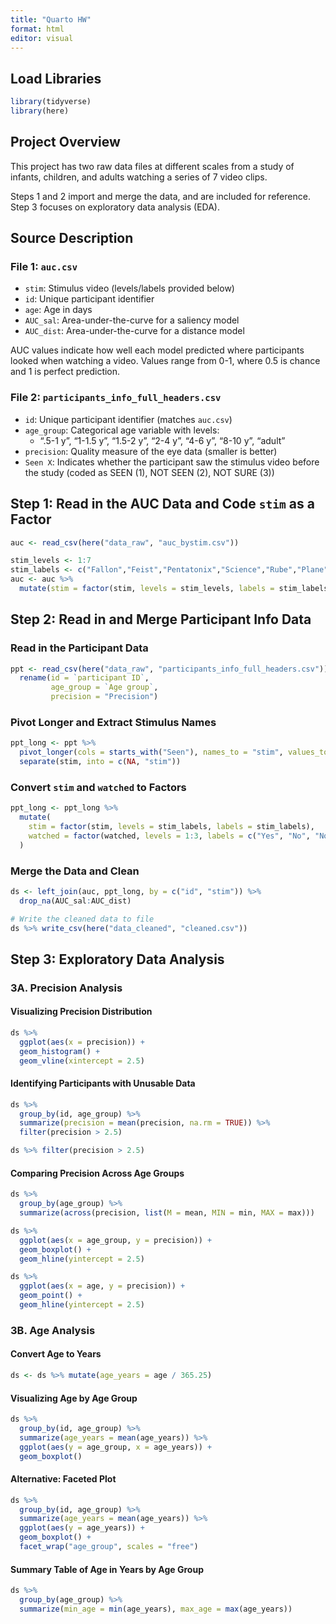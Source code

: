 ```yaml
---
title: "Quarto HW"
format: html
editor: visual
---
```


## Load Libraries

```r
library(tidyverse)
library(here)
```

## Project Overview

This project has two raw data files at different scales from a study of infants, children, and adults watching a series of 7 video clips.

Steps 1 and 2 import and merge the data, and are included for reference. Step 3 focuses on exploratory data analysis (EDA).

## Source Description

### File 1: `auc.csv`

-   `stim`: Stimulus video (levels/labels provided below)
-   `id`: Unique participant identifier
-   `age`: Age in days
-   `AUC_sal`: Area-under-the-curve for a saliency model
-   `AUC_dist`: Area-under-the-curve for a distance model

AUC values indicate how well each model predicted where participants looked when watching a video. Values range from 0-1, where 0.5 is chance and 1 is perfect prediction.

### File 2: `participants_info_full_headers.csv`

-   `id`: Unique participant identifier (matches `auc.csv`)
-   `age_group`: Categorical age variable with levels:
    -   ".5-1 y", "1-1.5 y", "1.5-2 y", "2-4 y", "4-6 y", "8-10 y", "adult"
-   `precision`: Quality measure of the eye data (smaller is better)
-   `Seen X`: Indicates whether the participant saw the stimulus video before the study (coded as SEEN (1), NOT SEEN (2), NOT SURE (3))

## Step 1: Read in the AUC Data and Code `stim` as a Factor

```r
auc <- read_csv(here("data_raw", "auc_bystim.csv"))

stim_levels <- 1:7
stim_labels <- c("Fallon","Feist","Pentatonix","Science","Rube","Plane","Dogs")
auc <- auc %>%
  mutate(stim = factor(stim, levels = stim_levels, labels = stim_labels))
```

## Step 2: Read in and Merge Participant Info Data

### Read in the Participant Data

```r
ppt <- read_csv(here("data_raw", "participants_info_full_headers.csv")) %>%
  rename(id = `participant ID`,
         age_group = `Age group`,
         precision = "Precision")
```

### Pivot Longer and Extract Stimulus Names

```r
ppt_long <- ppt %>%
  pivot_longer(cols = starts_with("Seen"), names_to = "stim", values_to = "watched") %>%
  separate(stim, into = c(NA, "stim"))
```

### Convert `stim` and `watched` to Factors

```r
ppt_long <- ppt_long %>%
  mutate(
    stim = factor(stim, levels = stim_labels, labels = stim_labels),
    watched = factor(watched, levels = 1:3, labels = c("Yes", "No", "Not Sure"))
  )
```

### Merge the Data and Clean

```r
ds <- left_join(auc, ppt_long, by = c("id", "stim")) %>%
  drop_na(AUC_sal:AUC_dist)

# Write the cleaned data to file
ds %>% write_csv(here("data_cleaned", "cleaned.csv"))
```

## Step 3: Exploratory Data Analysis

### 3A. Precision Analysis

#### Visualizing Precision Distribution

```r
ds %>%
  ggplot(aes(x = precision)) +
  geom_histogram() +
  geom_vline(xintercept = 2.5)
```

#### Identifying Participants with Unusable Data

```r
ds %>%
  group_by(id, age_group) %>%
  summarize(precision = mean(precision, na.rm = TRUE)) %>%
  filter(precision > 2.5)

ds %>% filter(precision > 2.5)
```

#### Comparing Precision Across Age Groups

```r
ds %>%
  group_by(age_group) %>%
  summarize(across(precision, list(M = mean, MIN = min, MAX = max)))

ds %>%
  ggplot(aes(x = age_group, y = precision)) +
  geom_boxplot() +
  geom_hline(yintercept = 2.5)

ds %>%
  ggplot(aes(x = age, y = precision)) +
  geom_point() +
  geom_hline(yintercept = 2.5)
```

### 3B. Age Analysis

#### Convert Age to Years

```r
ds <- ds %>% mutate(age_years = age / 365.25)
```

#### Visualizing Age by Age Group

```r
ds %>%
  group_by(id, age_group) %>%
  summarize(age_years = mean(age_years)) %>%
  ggplot(aes(y = age_group, x = age_years)) +
  geom_boxplot()
```

#### Alternative: Faceted Plot

```r
ds %>%
  group_by(id, age_group) %>%
  summarize(age_years = mean(age_years)) %>%
  ggplot(aes(y = age_years)) +
  geom_boxplot() +
  facet_wrap("age_group", scales = "free")
```

#### Summary Table of Age in Years by Age Group

```r
ds %>%
  group_by(age_group) %>%
  summarize(min_age = min(age_years), max_age = max(age_years))
```